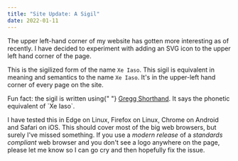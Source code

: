 ```yaml
---
title: "Site Update: A Sigil"
date: 2022-01-11
---
```


The upper left-hand corner of my website has gotten more interesting as of
recently. I have decided to experiment with adding an SVG icon to the upper left
hand corner of the page.

This is the sigilized form of the name `Xe Iaso`. This sigil is equivalent in
meaning and semantics to the name `Xe Iaso`. It's in the upper-left hand corner of every page on the site.

<XeblogConv name="Mara" mood="hacker">
  Fun fact: the sigil is written using{" "}
  <a href="https://greggshorthand.github.io/index.html">Gregg Shorthand</a>. It
  says the phonetic equivalent of `Xe Iaso`.
</XeblogConv>

I have tested this in Edge on Linux, Firefox on Linux, Chrome on Android and
Safari on iOS. This should cover most of the big web browsers, but surely I've
missed something. If you use a _modern release_ of a _standards compliant_ web
browser and you don't see a logo anywhere on the page, please let me know so I
can go cry and then hopefully fix the issue.
